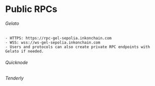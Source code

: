# Public RPCs

###### Gelato
    - HTTPS: https://rpc-gel-sepolia.inkonchain.com
    - WSS: wss://ws-gel-sepolia.inkonchain.com
    - Users and protocols can also create private RPC endpoints with Gelato if needed.

###### Quicknode 

###### Tenderly 
